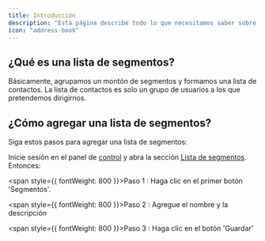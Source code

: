 ```yaml
---
title: Introducción
description: "Esta página describe todo lo que necesitamos saber sobre los segmentos"
icon: "address-book"
---
```


## ¿Qué es una lista de segmentos?

Básicamente, agrupamos un montón de segmentos y formamos una lista de contactos. La lista de contactos es solo un grupo de usuarios a los que pretendemos dirigirnos.

## ¿Cómo agregar una lista de segmentos?

Siga estos pasos para agregar una lista de segmentos:<br/>

Inicie sesión en el panel de [control](https://ai.pagovision.com/admin/dashboard) y abra la sección [Lista de segmentos](https://ai.pagovision.com/admin/segments).<br/>
Entonces:

<span style={{ fontWeight: 800 }}>Paso 1 :</span> Haga clic en el primer botón 'Segmentos'.

<span style={{ fontWeight: 800 }}>Paso 2 :</span> Agregue el nombre y la descripción <br />

<span style={{ fontWeight: 800 }}>Paso 3 :</span> Haga clic en el botón 'Guardar'
